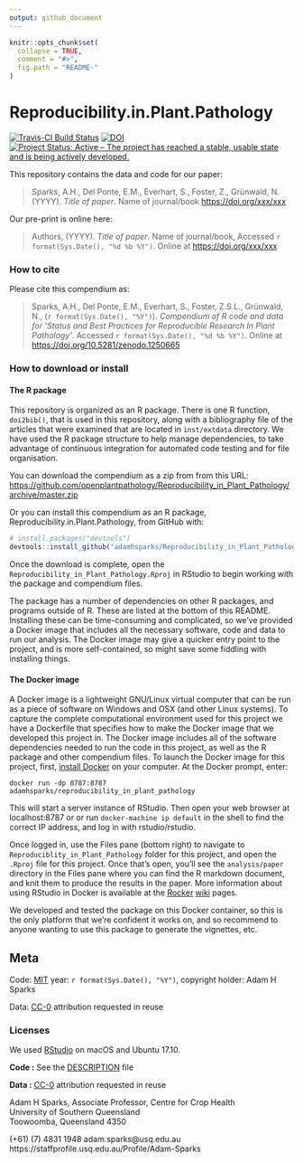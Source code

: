 ```yaml
---
output: github_document
---
```


<!-- README.md is generated from README.Rmd. Please edit that file -->

```r
knitr::opts_chunk$set(
  collapse = TRUE,
  comment = "#>",
  fig.path = "README-"
)
```

# Reproducibility.in.Plant.Pathology

[![Travis-CI Build Status](https://travis-ci.org/openplantpathology/Reproducibility_in_Plant_Pathology.svg?branch=master)](https://travis-ci.org/openplantpathology/Reproducibility_in_Plant_Pathology)
[![DOI](https://zenodo.org/badge/62676177.svg)](https://zenodo.org/badge/latestdoi/62676177)
[![Project Status: Active – The project has reached a stable, usable state and is being actively developed.](http://www.repostatus.org/badges/latest/active.svg)](http://www.repostatus.org/#active)

This repository contains the data and code for our paper:

> Sparks, A.H., Del Ponte, E.M., Everhart, S., Foster, Z., Grünwald, N. (YYYY). _Title of paper_. Name of journal/book <https://doi.org/xxx/xxx>

Our pre-print is online here:

> Authors, (YYYY). _Title of paper_. Name of journal/book, Accessed `r format(Sys.Date(), "%d %b %Y")`. Online at <https://doi.org/xxx/xxx>


### How to cite

Please cite this compendium as:

> Sparks, A.H., Del Ponte, E.M., Everhart, S., Foster, Z.S.L., Grünwald, N., (`r format(Sys.Date(), "%Y")`). _Compendium of R code and data for 'Status and Best Practices for Reproducible Research In Plant Pathology'_. Accessed `r format(Sys.Date(), "%d %b %Y")`. Online at <https://doi.org/10.5281/zenodo.1250665>

### How to download or install

#### The R package

This repository is organized as an R package. There is one R function,
`doi2bib()`, that is used in this repository, along with a bibliography file of
the articles that were examined that are located in `inst/extdata` directory. We
have used the R package structure to help manage dependencies, to take advantage
of continuous integration for automated code testing and for file organisation.

You can download the compendium as a zip from from this URL: <https://github.com/openplantpathology/Reproducibility_in_Plant_Pathology/archive/master.zip>

Or you can install this compendium as an R package, Reproducibility.in.Plant.Pathology, from GitHub with:
```r
# install.packages("devtools")
devtools::install_github("adamhsparks/Reproducibility_in_Plant_Pathology")
```

Once the download is complete, open the
`Reproducibility_in_Plant_Pathology.Rproj` in RStudio to begin working with the
package and compendium files.

The package has a number of dependencies on other R packages, and programs
outside of R. These are listed at the bottom of this README. Installing these
can be time-consuming and complicated, so we've provided a Docker image that
includes all the necessary software, code and data to run our analysis. The
Docker image may give a quicker entry point to the project, and is more
self-contained, so might save some fiddling with installing things.

#### The Docker image

A Docker image is a lightweight GNU/Linux virtual computer that can be run as a
piece of software on Windows and OSX (and other Linux systems). To capture the
complete computational environment used for this project we have a Dockerfile
that specifies how to make the Docker image that we developed this project in.
The Docker image includes all of the software dependencies needed to run the
code in this project, as well as the R package and other compendium files. To
launch the Docker image for this project, first,
[install Docker](https://docs.docker.com/installation/) on your computer. At the
Docker prompt, enter:

    docker run -dp 8787:8787 adamhsparks/reproducibility_in_plant_pathology

This will start a server instance of RStudio. Then open your web browser at
localhost:8787 or or run `docker-machine ip default` in the shell to find the
correct IP address, and log in with rstudio/rstudio.

Once logged in, use the Files pane (bottom right) to navigate to
`Reproduciblity_in_Plant_Pathology` folder for this project, and open the
`.Rproj` file for this project. Once that's open, you'll see the
`analysis/paper` directory in the Files pane where you can find the R markdown
document, and knit them to produce the results in the paper. More information
about using RStudio in Docker is available at the
[Rocker](https://github.com/rocker-org)
[wiki](https://github.com/rocker-org/rocker/wiki/Using-the-RStudio-image) pages.

We developed and tested the package on this Docker container, so this is the
only platform that we're confident it works on, and so recommend to anyone
wanting to use this package to generate the vignettes, etc.

## Meta

Code: [MIT](http://opensource.org/licenses/MIT) year: `r format(Sys.Date(), "%Y")`, copyright holder: Adam H Sparks

Data: [CC-0](http://creativecommons.org/publicdomain/zero/1.0/) attribution requested in reuse

### Licenses

We used [RStudio](http://www.rstudio.com/products/rstudio/) on macOS and Ubuntu
17.10.

**Code :** See the [DESCRIPTION](DESCRIPTION) file

**Data :** [CC-0](http://creativecommons.org/publicdomain/zero/1.0/) attribution requested in reuse

Adam H Sparks, Associate Professor, Centre for Crop Health  
University of Southern Queensland  
Toowoomba, Queensland 4350

(+61) (7) 4831 1948   adam.sparks@usq.edu.au
https://staffprofile.usq.edu.au/Profile/Adam-Sparks
